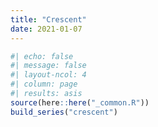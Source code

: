 ```yaml
---
title: "Crescent"
date: 2021-01-07
---
```


```r
#| echo: false
#| message: false
#| layout-ncol: 4
#| column: page
#| results: asis
source(here::here("_common.R"))
build_series("crescent")
```
